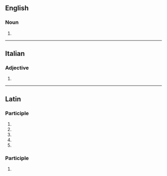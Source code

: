 ==English==

===Noun===
{{head|en|noun form}}

# {{plural of|surrogatum|lang=en}}

----

==Italian==

===Adjective===
{{head|it|adjective form}}

# {{feminine singular of|surrogato|lang=it}}

----

==Latin==

===Participle===
{{la-part-form|surrogāta}}

# {{inflection of|surrogātus||nom|f|s|lang=la}}
# {{inflection of|surrogātus||nom|n|p|lang=la}}
# {{inflection of|surrogātus||acc|n|p|lang=la}}
# {{inflection of|surrogātus||voc|f|s|lang=la}}
# {{inflection of|surrogātus||voc|n|p|lang=la}}

===Participle===
{{la-part-form|surrogātā}}

# {{inflection of|surrogātus||abl|f|s|lang=la}}